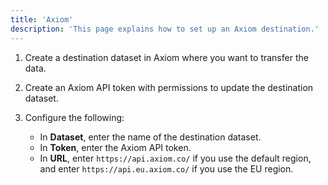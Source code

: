 ```yaml
---
title: 'Axiom'
description: 'This page explains how to set up an Axiom destination.'
---
```


1. Create a destination dataset in Axiom where you want to transfer the data.
2. Create an Axiom API token with permissions to update the destination dataset.
3. Configure the following:

    - In **Dataset**, enter the name of the destination dataset.
    - In **Token**, enter the Axiom API token.
    - In **URL**, enter `https://api.axiom.co/` if you use the default region, and enter `https://api.eu.axiom.co/` if you use the EU region.